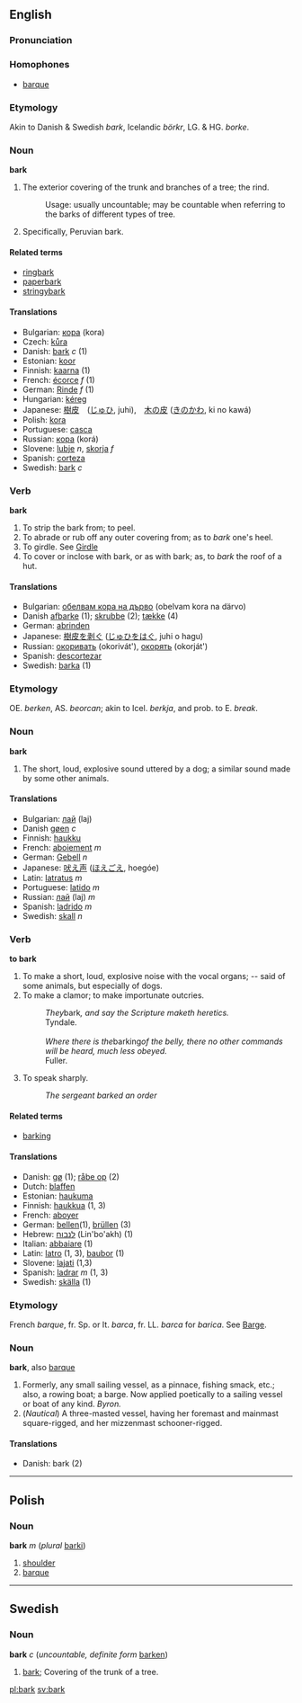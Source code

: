 == English ==
===Pronunciation===

===Homophones===
*[[barque]] <!-- a synonym too -->

===Etymology===
Akin to Danish & Swedish ''bark'', Icelandic ''b&ouml;rkr'', LG. & HG. ''borke''.

=== Noun ===
'''bark'''

#The exterior covering of the trunk and branches of a tree; the rind.
#:Usage: usually uncountable; may be countable when referring to the barks of different types of tree.
#Specifically, Peruvian bark.

==== Related terms ====
* [[ringbark]]
* [[paperbark]]
* [[stringybark]]

====Translations====
*Bulgarian: [[кора]] (kora)
*Czech: [[kůra]]
*Danish: [[bark#Danish|bark]] ''c'' (1)
*Estonian: [[koor]]
*Finnish: [[kaarna]] (1)
*French: [[écorce]] ''f'' (1)
*German: [[Rinde]] ''f'' (1)
*Hungarian: [[kéreg]]
*Japanese: [[樹皮]]　([[じゅひ]], juhi),　[[木の皮]] ([[きのかわ]], ki no kawá)
*Polish: [[kora]]
*Portuguese: [[casca]]
*Russian: [[кора]] (korá)
*Slovene: [[lubje]] ''n'', [[skorja]] ''f''
*Spanish: [[corteza]]
*Swedish: [[bark#Swedish|bark]] ''c''

===Verb===
'''bark'''
#To strip the bark from; to peel.
#To abrade or rub off any outer covering from; as to ''bark'' one's heel.
#To girdle. See [[Girdle]]
#To cover or inclose with bark, or as with bark; as, to ''bark'' the roof of a hut.

====Translations====
*Bulgarian: [[обелвам кора на дърво]] (obelvam kora na därvo)
*Danish [[afbarke]] (1); [[skrubbe]] (2); [[tække]] (4)
*German: [[abrinden]]
*Japanese: [[樹皮を剥ぐ]] ([[じゅひをはぐ]], juhi o hagu)
*Russian: [[окоривать]] (okorivát'), [[окорять]] (okorját')
*Spanish: [[descortezar]]
*Swedish: [[barka]] (1)

===Etymology===
OE. ''berken'', AS. ''beorcan''; akin to Icel. ''berkja'', and prob. to E. ''break''.

===Noun===
'''bark'''

#The short, loud, explosive sound uttered by a dog; a similar sound made by some other animals.

====Translations====
*Bulgarian: [[лай]] (laj)
*Danish [[gøen]] ''c''
*Finnish: [[haukku]]
*French: [[aboiement]] ''m''
*German: [[Gebell]] ''n''
*Japanese: [[吠え声]] ([[ほえごえ]], hoegóe)
*Latin: [[latratus]] ''m''
*Portuguese: [[latido]] ''m''
*Russian: [[лай]] (laj) ''m''
*Spanish: [[ladrido]] ''m''
*Swedish: [[skall]] ''n''

=== Verb ===
'''to bark'''
#To make a short, loud, explosive noise with the vocal organs; -- said of some animals, but especially of dogs.
#To make a clamor; to make importunate outcries.
#:''They ''bark'', and say the Scripture maketh heretics.<br>''Tyndale.
#:<br>
#:''Where there is the ''barking'' of the belly, there no other commands will be heard, much less obeyed.<br>''Fuller.
# To speak sharply.
#: ''The sergeant barked an order''

====Related terms====
*[[barking]] <!--noun and adj; "barking mad" would be a related term under "barking"-->

====Translations====
*Danish: [[gø]] (1); [[råbe op]] (2)
*Dutch: [[blaffen]]
*Estonian: [[haukuma]]
*Finnish: [[haukkua]] (1, 3)
*French: [[aboyer]]
*German: [[bellen]](1), [[brüllen]] (3)
*Hebrew: [[לנבוח]] (Lin'bo'akh) (1)
*Italian: [[abbaiare]] (1)
*Latin: [[latro]] (1, 3), [[baubor]] (1)
*Slovene: [[lajati]] (1,3)
*Spanish: [[ladrar]] ''m'' (1, 3)
*Swedish: [[skälla]] (1)

===Etymology===
French ''barque'', fr. Sp. or It. ''barca'', fr. LL. ''barca'' for ''barica''. See [[Barge]].

===Noun===
'''bark''', also [[barque]]

#Formerly, any small sailing vessel, as a pinnace, fishing smack, etc.; also, a rowing boat; a barge. Now applied poetically to a sailing vessel or boat of any kind. ''Byron.''
#(''Nautical'') A three-masted vessel, having her foremast and mainmast square-rigged, and her mizzenmast schooner-rigged.

====Translations====
*Danish: bark (2)

----

== Polish ==

===Noun===
'''bark''' ''m'' (''plural'' [[barki]])

# [[shoulder]]
# [[barque]]
-----
==Swedish==
===Noun===
'''bark''' ''c'' (''uncountable, definite form'' [[barken]])

#[[bark#English|bark]]; Covering of the trunk of a tree.

[[pl:bark]] [[sv:bark]]